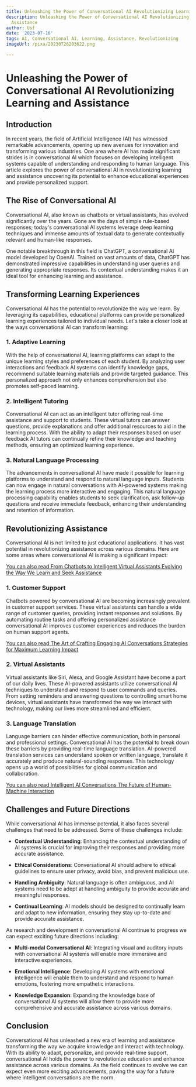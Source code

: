 ```yaml
---
title: Unleashing the Power of Conversational AI Revolutionizing Learning and Assistance
description: Unleashing the Power of Conversational AI Revolutionizing Learning and
  Assistance
author: Usf
date: '2023-07-16'
tags: AI, Conversational AI, Learning, Assistance, Revolutionizing
imageUrl: /pixa/20230726203622.png

---
```

# Unleashing the Power of Conversational AI Revolutionizing Learning and Assistance

## Introduction

In recent years, the field of Artificial Intelligence  (AI) has witnessed remarkable advancements, opening up new avenues for innovation and transforming various industries. One area where AI has made significant strides is in conversational AI which focuses on developing intelligent systems capable of understanding and  responding to human  language. This article explores the power  of conversational AI in revolutionizing learning and assistance uncovering its  potential to enhance educational experiences and provide personalized support.

## The Rise  of Conversational AI

Conversational AI, also known as chatbots or virtual assistants, has evolved significantly over the years.  Gone are  the days of simple rule-based  responses; today's conversational AI systems  leverage deep learning techniques and immense amounts of textual data to generate contextually relevant and human-like  responses.

One notable breakthrough in this field is ChatGPT, a conversational AI model  developed  by OpenAI. Trained on vast amounts of  data, ChatGPT has  demonstrated  impressive capabilities in understanding  user queries and generating appropriate  responses. Its contextual understanding makes it an  ideal tool for enhancing learning and assistance.

## Transforming Learning Experiences

Conversational AI has the potential to revolutionize the way we learn. By leveraging its capabilities, educational platforms can provide personalized learning experiences tailored to individual  needs. Let's take a closer look at the ways conversational AI can  transform learning:

### 1. Adaptive Learning

With the help  of conversational AI, learning platforms  can adapt  to the unique  learning styles and preferences of each student. By analyzing user interactions and feedback AI systems can identify knowledge gaps, recommend suitable  learning materials and provide targeted guidance. This personalized approach not only enhances  comprehension but also promotes self-paced learning.

### 2. Intelligent Tutoring

Conversational AI can act as  an intelligent tutor offering real-time assistance and support to students.  These virtual tutors can answer  questions, provide explanations and offer additional resources to  aid in the learning process.  With the ability to adapt their responses based on user feedback AI  tutors can continually refine their knowledge  and teaching methods, ensuring an optimized learning experience.

### 3. Natural Language Processing

The advancements in conversational AI have made  it possible for learning platforms to understand  and respond to natural language inputs. Students can now engage in natural conversations with AI-powered systems making the learning process more interactive and engaging. This natural language processing capability enables students to seek clarification, ask follow-up questions  and receive immediate feedback, enhancing their  understanding and retention of information.

## Revolutionizing Assistance

Conversational AI is not limited to  just educational applications. It has vast potential in revolutionizing assistance across  various domains. Here are some areas  where conversational AI is making a significant impact:

[You can  also  read From Chatbots to Intelligent Virtual Assistants  Evolving the Way We Learn and Seek Assistance](From%20Chatbots%20to%20Intelligent%20Virtual%20Assistants%20Evolving%20the%20Way%20We%20Learn%20and%20Seek%20Assistance)


### 1. Customer  Support

Chatbots powered by conversational AI are becoming increasingly prevalent in customer support services. These virtual assistants can handle  a wide range of customer queries, providing instant responses and solutions. By automating routine tasks and offering personalized assistance conversational AI improves customer experiences and reduces  the burden on  human support agents.

[You can also read The Art of Crafting Engaging AI Conversations Strategies for Maximum Learning Impact](The%20Art%20of%20Crafting%20Engaging%20AI%20Conversations%20Strategies%20for%20Maximum%20Learning%20Impact)


### 2. Virtual Assistants

Virtual assistants like Siri, Alexa, and Google Assistant  have become a part of our daily  lives. These AI-powered assistants utilize conversational  AI techniques to understand and  respond to  user commands and queries. From setting reminders and answering questions to controlling smart home devices, virtual assistants have  transformed the way we interact with  technology,  making our lives more streamlined and efficient.

### 3. Language Translation

Language barriers can hinder effective  communication, both in personal and professional settings. Conversational AI has the potential to break down these barriers by providing  real-time language translation. AI-powered translation services can understand spoken or written language, translate it accurately and produce  natural-sounding responses. This technology opens up a world of possibilities for global communication  and collaboration.

[You can  also read Intelligent AI Conversations The Future of Human-Machine Interaction](Intelligent%20AI%20Conversations%20The%20Future%20of%20Human-Machine%20Interaction)


## Challenges and  Future Directions

While  conversational AI has immense potential, it also faces several challenges that need to be addressed. Some of these challenges  include:

- **Contextual Understanding**:  Enhancing the contextual understanding  of AI systems is crucial for improving  their responses and providing more accurate assistance.

- **Ethical Considerations**: Conversational AI should adhere to ethical guidelines to ensure user privacy, avoid bias, and prevent malicious use.

- **Handling Ambiguity**: Natural language is often ambiguous, and AI  systems need to be adept  at handling ambiguity to provide accurate and meaningful responses.

-  **Continual Learning**: AI models should be  designed to continually learn  and adapt to new information,  ensuring they stay up-to-date and provide accurate assistance.

As  research and development in conversational  AI  continue to progress we can expect exciting future directions including:

- **Multi-modal  Conversational AI**: Integrating visual  and auditory inputs with conversational  AI systems will  enable more immersive and interactive experiences.

- **Emotional Intelligence**: Developing AI systems with emotional  intelligence  will enable them to understand and respond  to human emotions, fostering  more empathetic interactions.

- **Knowledge Expansion**: Expanding the knowledge base of conversational AI systems will allow them to provide more comprehensive and accurate  assistance across various domains.

## Conclusion

Conversational AI has unleashed a new era of learning  and assistance transforming the way we acquire  knowledge and interact with technology. With its ability to adapt, personalize, and provide real-time support, conversational AI holds the power to revolutionize education and enhance  assistance across various domains. As the field continues to evolve we  can expect even more exciting advancements, paving the way for a future where intelligent  conversations are the norm.